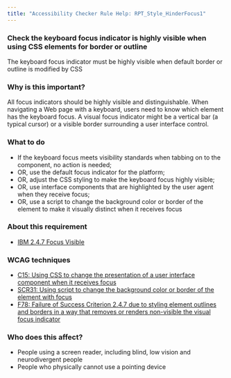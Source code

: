```yaml
---
title: "Accessibility Checker Rule Help: RPT_Style_HinderFocus1"
---
```


<div className="toolHelp">
<Row>
<Column colLg={16} colMd={8} colSm={4} className="toolHead">

### Check the keyboard focus indicator is highly visible when using CSS elements for border or outline

<div id="locLevel"></div>

The keyboard focus indicator must be highly visible when default border or outline is modified by CSS

</Column>
</Row>
<Row>
<Column colLg={11} colMd={5} colSm={4} className="toolMain">

### Why is this important?

All focus indicators should be highly visible and distinguishable. When navigating a Web page with a keyboard, users need to know which element has the keyboard focus. A visual focus indicator might be a vertical bar (a typical cursor) or a visible border surrounding a user interface control.

<div id="locSnippet"></div>

### What to do

 * If the keyboard focus meets visibility standards when tabbing on to the component, no action is needed;
 * OR, use the default focus indicator for the platform;
 * OR, adjust the CSS styling to make the keyboard focus highly visible;
 * OR, use interface components that are highlighted by the user agent when they receive focus;
 * OR, use a script to change the background color or border of the element to make it visually distinct when it receives focus

</Column>
<Column colLg={5} colMd={3} colSm={4} className="toolLeft">

### About this requirement

* [IBM 2.4.7 Focus Visible](https://www.ibm.com/able/requirements/requirements/#2_4_7)

### WCAG techniques

* [C15: Using CSS to change the presentation of a user interface component when it receives focus](https://www.w3.org/WAI/WCAG21/Techniques/css/C15)
* [SCR31: Using script to change the background color or border of the element with focus](https://www.w3.org/WAI/WCAG21/Techniques/client-side-script/SCR31)
* [F78: Failure of Success Criterion 2.4.7 due to styling element outlines and borders in a way that removes or renders non-visible the visual focus indicator](https://www.w3.org/WAI/WCAG21/Techniques/failures/F78)

### Who does this affect?

 * People using a screen reader, including blind, low vision and neurodivergent people
 * People who physically cannot use a pointing device

</Column>
</Row>
</div>

